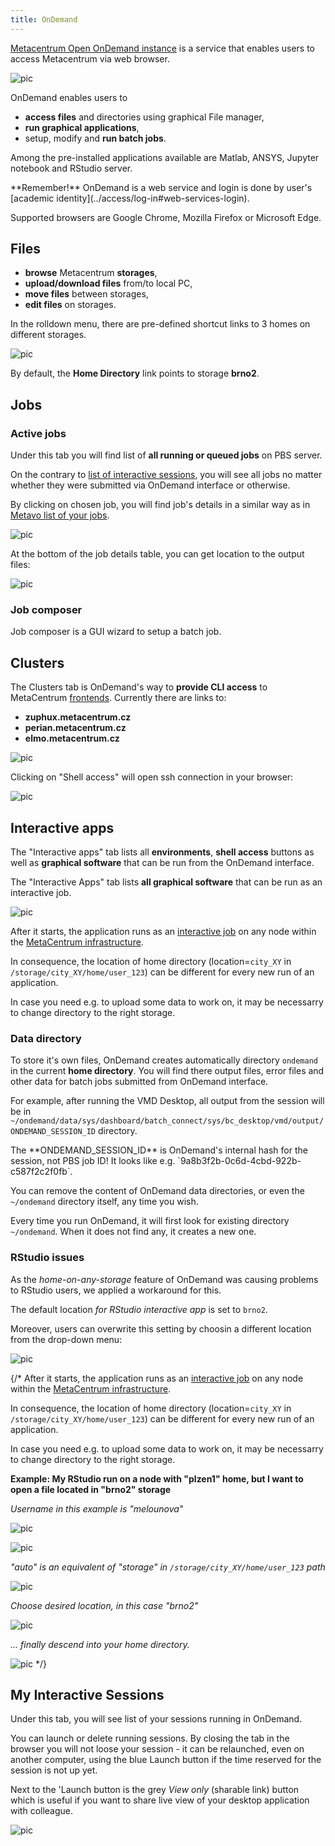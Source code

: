 ```yaml
---
title: OnDemand
---
```

[Metacentrum Open OnDemand instance](https://ondemand.metacentrum.cz) is a service that enables users to access Metacentrum via web browser.

![pic](/img/meta/ondemand/ondemand_dashboard.png)

OnDemand enables users to

- **access files** and directories using graphical File manager,
- **run graphical applications**,
- setup, modify and **run batch jobs**.

Among the pre-installed applications available are Matlab, ANSYS, Jupyter notebook and RStudio server.
   
<Callout  type="info" title="Authorization">
**Remember!** OnDemand is a web service and login is done by user's [academic identity](../access/log-in#web-services-login).
</Callout>

Supported browsers are Google Chrome, Mozilla Firefox or Microsoft Edge. 

## Files

- **browse** Metacentrum **storages**,
- **upload/download files** from/to local PC,
- **move files** between storages,
- **edit files** on storages.

In the rolldown menu, there are pre-defined shortcut links to 3 homes on different storages.

![pic](/img/meta/ondemand/files-rolldown.png)

By default, the **Home Directory** link points to storage **brno2**.

## Jobs

### Active jobs

Under this tab you will find list of **all running or queued jobs** on PBS server.

On the contrary to [list of interactive sessions](#my-interactive-sessions), you will see all jobs no matter whether they were submitted via OnDemand interface or otherwise.

By clicking on chosen job, you will find job's details in a similar way as in [Metavo list of your jobs](http://metavo.metacentrum.cz/pbsmon2/person). 

![pic](/img/meta/ondemand/active-jobs-top.png)

At the bottom of the job details table, you can get location to the output files:

![pic](/img/meta/ondemand/active-jobs-bottom.png)

### Job composer

Job composer is a GUI wizard to setup a batch job.

## Clusters

The Clusters tab is OnDemand's way to **provide CLI access** to MetaCentrum [frontends](../computing/infrastructure/frontends). Currently there are links to:

- **zuphux.metacentrum.cz**
- **perian.metacentrum.cz**
- **elmo.metacentrum.cz**  
   
![pic](/img/meta/ondemand/clusters-rolldown.png)

Clicking on "Shell access" will open ssh connection in your browser:

![pic](/img/meta/ondemand/shell-login.png)

## Interactive apps

The "Interactive apps" tab lists all **environments**, **shell access** buttons as well as **graphical software** that can be run from the OnDemand interface.

The "Interactive Apps" tab lists **all graphical software** that can be run as an interactive job.

![pic](/img/meta/ondemand/apps.png)

After it starts, the application runs as an [interactive job](../computing/run-basic-job#interactive-job) on any node within the [MetaCentrum infrastructure](../computing/infrastructure/frontend-storage).

In consequence, the location of home directory (location=`city_XY` in `/storage/city_XY/home/user_123`) can be different for every new run of an application.

In case you need e.g. to upload some data to work on, it may be necessarry to change directory to the right storage.

### Data directory

To store it's own files, OnDemand creates automatically directory `ondemand` in the current **home directory**. You will find there output files, error files and other data for batch jobs submitted from OnDemand interface.

For example, after running the VMD Desktop, all output from the session will be in `~/ondemand/data/sys/dashboard/batch_connect/sys/bc_desktop/vmd/output/ONDEMAND_SESSION_ID` directory.

<Callout  type="warn" title="Warning">
    The **ONDEMAND_SESSION_ID** is OnDemand's internal hash for the session, not PBS job ID! It looks like e.g. `9a8b3f2b-0c6d-4cbd-922b-c587f2c2f0fb`.
</Callout>

You can remove the content of OnDemand data directories, or even the `~/ondemand` directory itself, any time you wish.

Every time you run OnDemand, it will first look for existing directory `~/ondemand`. When it does not find any, it creates a new one.

### RStudio issues

As the *home-on-any-storage* feature of OnDemand was causing problems to RStudio users, we applied a workaround for this.

The default location *for RStudio interactive app* is set to `brno2`.

Moreover, users can overwrite this setting by choosin a different location from the drop-down menu:

![pic](/img/meta/ondemand/rstudio-dir-fix.png)

{/*
After it starts, the application runs as an [interactive job](../computing/run-basic-job#interactive-job) on any node within the [MetaCentrum infrastructure](../computing/infrastructure/frontend-storage).

In consequence, the location of home directory (location=`city_XY` in `/storage/city_XY/home/user_123`) can be different for every new run of an application.

In case you need e.g. to upload some data to work on, it may be necessarry to change directory to the right storage.

**Example: My RStudio run on a node with "plzen1" home, but I want to open a file located in "brno2" storage**

*Username in this example is "melounova"*

![pic](/img/meta/ondemand/app-dir-01.png)

![pic](/img/meta/ondemand/app-dir-02.png)

*"auto" is an equivalent of "storage" in `/storage/city_XY/home/user_123` path*

![pic](/img/meta/ondemand/app-dir-03.png)

*Choose desired location, in this case "brno2"*

![pic](/img/meta/ondemand/app-dir-04.png)

*... finally descend into your home directory.*

![pic](/img/meta/ondemand/app-dir-05.png)
*/}

## My Interactive Sessions

Under this tab, you will see list of your sessions running in OnDemand.

You can launch or delete running sessions. By closing the tab in the browser you will not loose your session - it can be relaunched, even on another computer, using the blue Launch button if the time reserved for the session is not up yet. 

Next to the 'Launch button is the grey *View only* (sharable link) button which is useful if you want to share live view of your desktop application with colleague.

![pic](/img/meta/ondemand/interact-sessions.png)
